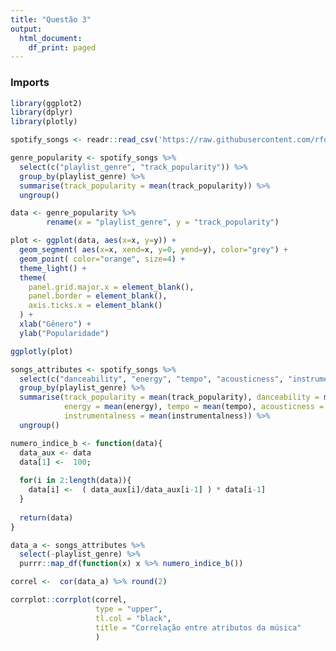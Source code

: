 ```yaml
---
title: "Questão 3"
output:
  html_document:
    df_print: paged
---
```


### Imports
```r
library(ggplot2)
library(dplyr)
library(plotly)
```


```r
spotify_songs <- readr::read_csv('https://raw.githubusercontent.com/rfordatascience/tidytuesday/master/data/2020/2020-01-21/spotify_songs.csv')

```

```r
genre_popularity <- spotify_songs %>% 
  select(c("playlist_genre", "track_popularity")) %>% 
  group_by(playlist_genre) %>% 
  summarise(track_popularity = mean(track_popularity)) %>%
  ungroup()

```

```r
data <- genre_popularity %>% 
        rename(x = "playlist_genre", y = "track_popularity")

plot <- ggplot(data, aes(x=x, y=y)) +
  geom_segment( aes(x=x, xend=x, y=0, yend=y), color="grey") +
  geom_point( color="orange", size=4) +
  theme_light() +
  theme(
    panel.grid.major.x = element_blank(),
    panel.border = element_blank(),
    axis.ticks.x = element_blank()
  ) +
  xlab("Gênero") +
  ylab("Popularidade")

ggplotly(plot)

```

```r

songs_attributes <- spotify_songs %>% 
  select(c("danceability", "energy", "tempo", "acousticness", "instrumentalness", "track_popularity", "playlist_genre")) %>% 
  group_by(playlist_genre) %>% 
  summarise(track_popularity = mean(track_popularity), danceability = mean(danceability), 
            energy = mean(energy), tempo = mean(tempo), acousticness = mean(acousticness), 
            instrumentalness = mean(instrumentalness)) %>% 
  ungroup()

numero_indice_b <- function(data){
  data_aux <- data
  data[1] <-  100; 
  
  for(i in 2:length(data)){
    data[i] <-  ( data_aux[i]/data_aux[i-1] ) * data[i-1]
  }
  
  return(data)
}

data_a <- songs_attributes %>%
  select(-playlist_genre) %>%
  purrr::map_df(function(x) x %>% numero_indice_b())

correl <-  cor(data_a) %>% round(2) 

corrplot::corrplot(correl, 
                   type = "upper",
                   tl.col = "black",
                   title = "Correlação entre atributos da música"
                   )

```

